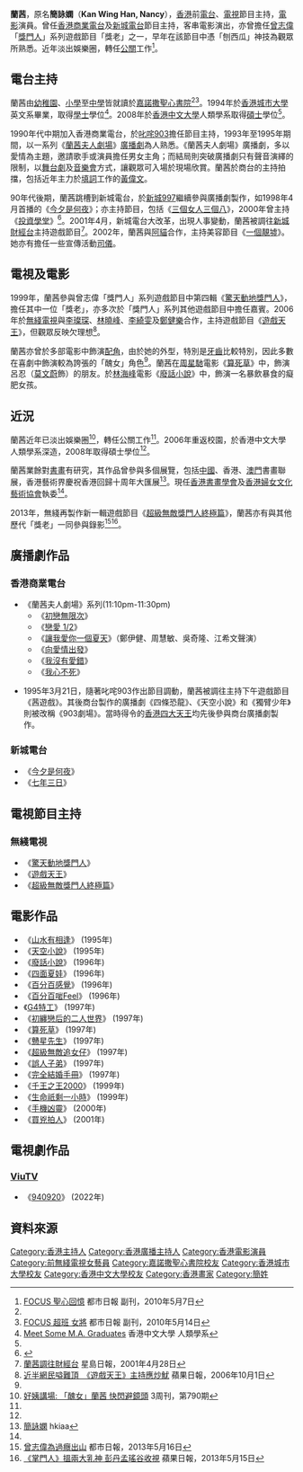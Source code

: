 '''蘭茜'''，原名'''簡詠嫻'''（'''Kan Wing Han, Nancy'''），[[香港|香港]]前[[電台|電台]]、[[電視|電視]]節目主持，[[電影|電影]]演員。曾任[[香港商業電台|香港商業電台]]及[[新城電台|新城電台]]節目主持，客串電影演出，亦曾擔任[[曾志偉|曾志偉]]「[[獎門人|獎門人]]」系列遊戲節目「獎老」之一，早年在該節目中憑「刨西瓜」神技為觀眾所熟悉。近年淡出娛樂圈，轉任[[公關|公關]]工作<ref name="metrohk1">[http://www.metrohk.com.hk/index.php?cmd=detail&id=134101 FOCUS 聖心回憶] {{Wayback|url=http://www.metrohk.com.hk/index.php?cmd=detail&id=134101 |date=20170902141213 }} 都市日報 副刊，2010年5月7日</ref>。

==電台主持==
蘭茜由[[幼稚園|幼稚園]]、[[小學|小學]]至[[中學|中學]]皆就讀於[[嘉諾撒聖心書院|嘉諾撒聖心書院]]<ref name="metrohk1"/><ref>[http://www.metrohk.com.hk/index.php?cmd=detail&id=134629&search=1 FOCUS 超班 女將] {{Wayback|url=http://www.metrohk.com.hk/index.php?cmd=detail&id=134629&search=1 |date=20160304195606 }} 都市日報 副刊，2010年5月14日</ref>。1994年於[[香港城市大學|香港城市大學]]英文系畢業，取得[[學士|學士]]學位<ref name="cuhk1">[http://arts.cuhk.edu.hk/~ant/en/meet_ma_students.php Meet Some M.A. Graduates] {{Wayback|url=http://arts.cuhk.edu.hk/~ant/en/meet_ma_students.php |date=20150927000528 }} 香港中文大學 人類學系</ref>。2008年於[[香港中文大學|香港中文大學]]人類學系取得[[碩士|碩士]]學位<ref name="cuhk1"/>。

1990年代中期加入香港商業電台，於[[叱咤903|叱咤903]]擔任節目主持，1993年至1995年期間，以一系列《[[蘭茜夫人劇場|蘭茜夫人劇場]]》[[廣播劇|廣播劇]]為人熟悉。《蘭茜夫人劇場》廣播劇，多以愛情為主題，邀請歌手或演員擔任男女主角；而結局則突破廣播劇只有聲音演繹的限制，以[[舞台劇|舞台劇]]及[[音樂會|音樂會]]方式，讓觀眾可入場於現場欣賞。蘭茜於商台的主持拍擋，包括近年主力於[[填詞|填詞]]工作的[[黃偉文|黃偉文]]。

90年代後期，蘭茜跳槽到新城電台，於[[新城997|新城997]]繼續參與廣播劇製作，如1998年4月首播的《[[今夕是何夜|今夕是何夜]]》；亦主持節目，包括《[[三個女人三個八|三個女人三個八]]》，2000年曾主持《[[投資學堂|投資學堂]]》<ref>{{Cite web |url=http://www.hkii.org/c_activities4_1001.html |title=《投資學堂》電台節目 |access-date=2015-05-31 |archive-date=2020-08-18 |archive-url=https://web.archive.org/web/20200818184255/http://www.hkii.org/c_activities4_1001.html |dead-url=no }}</ref>。2001年4月，新城電台大改革，出現人事變動，蘭茜被調往[[新城財經台|新城財經台]]主持遊戲節目<ref>[http://std.stheadline.com/archive/fullstory.asp?andor=or&year1=2001&month1=4&day1=28&year2=2001&month2=4&day2=28&category=all&id=20010428f08&keyword1=&keyword2= 蘭茜調往財經台] {{Wayback|url=http://std.stheadline.com/archive/fullstory.asp?andor=or&year1=2001&month1=4&day1=28&year2=2001&month2=4&day2=28&category=all&id=20010428f08&keyword1=&keyword2= |date=20160304193751 }} 星島日報，2001年4月28日</ref>。2002年，蘭茜與[[阿貓|阿貓]]合作，主持美容節目《[[一個靚墟|一個靚墟]]》。她亦有擔任一些宣傳活動[[司儀|司儀]]。

==電視及電影==
1999年，蘭茜參與曾志偉「獎門人」系列遊戲節目中第四輯《[[驚天動地獎門人|驚天動地獎門人]]》，擔任其中一位「獎老」，亦多次於「獎門人」系列其他遊戲節目中擔任嘉賓。2006年於[[無綫電視|無綫電視]]與[[李璨琛|李璨琛]]、[[林曉峰|林曉峰]]、[[李綺雯|李綺雯]]及[[鄭健樂|鄭健樂]]合作，主持遊戲節目《[[遊戲天王|遊戲天王]]》，但觀眾反映欠理想<ref>[http://hk.apple.nextmedia.com/entertainment/art/20061001/6363146 近半網民嗌難頂　《遊戲天王》主持應炒魷] {{Wayback|url=http://hk.apple.nextmedia.com/entertainment/art/20061001/6363146 |date=20171005183218 }} 蘋果日報，2006年10月1日</ref>。

蘭茜亦曾於多部電影中飾演[[配角|配角]]，由於她的外型，特別是[[牙齒|牙齒]]比較特別，因此多數在喜劇中飾演較為誇張的「醜女」角色<ref name="3week"/>。蘭茜在[[周星馳|周星馳]]電影《[[算死草|算死草]]》中，飾演呂忍（[[莫文蔚|莫文蔚]]飾）的朋友。於[[林海峰_(香港)|林海峰]]電影《[[廢話小說|廢話小說]]》中，飾演一名暴飲暴食的癡肥女孩。

==近況==
蘭茜近年已淡出娛樂圈<ref name="3week">[http://www.3weekly.com/common_emag/view_content.php?issue_no=790&pub_id=7&top_id=42&art_id=199284 好姨講場: 「醜女」蘭茜 快閃避鏡頭]{{Dead link|date=2020年2月 |bot=InternetArchiveBot |fix-attempted=yes }} 3周刊，第790期</ref>，轉任公關工作<ref name="metrohk1"/>。2006年重返校園，於香港中文大學人類學系深造，2008年取得碩士學位<ref name="cuhk1"/>。

蘭茜業餘對[[書畫|書畫]]有研究，其作品曾參與多個展覽，包括[[中國|中國]]、香港、[[澳門|澳門]]書畫聯展，香港藝術界慶祝香港回歸十周年大匯展<ref name="d1">[http://xn--3kr59fp4em4nwb900eqwm5v8d5vf.com/82.html 簡詠嫻] {{Wayback|url=http://xn--3kr59fp4em4nwb900eqwm5v8d5vf.com/82.html |date=20200818184410 }} hkiaa</ref>。現任[[香港書畫學會|香港書畫學會]]及[[香港婦女文化藝術協會|香港婦女文化藝術協會]]執委<ref name="d1"/>。

2013年，無綫再製作新一輯遊戲節目《[[超級無敵獎門人終極篇|超級無敵獎門人終極篇]]》，蘭茜亦有與其他歷代「獎老」一同參與錄影<ref>[http://www.metrohk.com.hk/index.php?cmd=detail&id=211231&search=1 曾志偉為過癮出山] {{Wayback|url=http://www.metrohk.com.hk/index.php?cmd=detail&id=211231&search=1 |date=20160304193312 }} 都市日報，2013年5月16日</ref><ref>[http://hk.apple.nextmedia.com/enews/realtime/20130515/51409291 《掌門人》搵兩大乳神 彭丹孟瑤谷收視] 蘋果日報，2013年5月15日</ref>。

==廣播劇作品==
===香港商業電台===
*《蘭茜夫人劇場》系列(11:10pm-11:30pm)
**《[[初戀無限次|初戀無限次]]》
**《[[戀愛_1/2|戀愛 1/2]]》
**《[[讓我愛你一個夏天|讓我愛你一個夏天]]》（鄭伊健、周慧敏、吳奇隆、江希文聲演）
**《[[向愛情出發|向愛情出發]]》
**《[[我沒有愛錯|我沒有愛錯]]》
**《[[我心不死|我心不死]]》

*1995年3月21日，隨著叱咤903作出節目調動，蘭茜被調往主持下午遊戲節目《茜遊戲》。其後商台製作的廣播劇《四條恐龍》、《天空小說》和《獨臂少年》則被改稱《903劇場》。當時得令的[[香港四大天王|香港四大天王]]均先後參與商台廣播劇製作。

===新城電台===
*《[[今夕是何夜|今夕是何夜]]》
*《[[七年三日|七年三日]]》

==電視節目主持==
===無綫電視===
*《[[驚天動地獎門人|驚天動地獎門人]]》
*《[[遊戲天王|遊戲天王]]》
*《[[超級無敵獎門人終極篇|超級無敵獎門人終極篇]]》

==電影作品==
*《[[山水有相逢|山水有相逢]]》 (1995年)
*《[[天空小說|天空小說]]》 (1995年)
*《[[廢話小說|廢話小說]]》 (1996年)
*《[[四面夏娃|四面夏娃]]》 (1996年)
*《[[百分百感覺|百分百感覺]]》 (1996年)
*《[[百分百啱Feel|百分百啱Feel]]》 (1996年)
*《[[G4特工|G4特工]]》 (1997年)
*《[[初纏戀后的二人世界|初纏戀后的二人世界]]》 (1997年)
*《[[算死草|算死草]]》 (1997年)
*《[[戇星先生|戇星先生]]》 (1997年)
*《[[超級無敵追女仔|超級無敵追女仔]]》 (1997年)
*《[[誤人子弟|誤人子弟]]》 (1997年)
*《[[完全結婚手冊|完全結婚手冊]]》 (1997年)
*《[[千王之王2000|千王之王2000]]》 (1999年)
*《[[生命祇剩一小時|生命祇剩一小時]]》 (1999年)
*《[[手機凶靈|手機凶靈]]》 (2000年)     
*《[[買兇拍人|買兇拍人]]》 (2001年)

==電視劇作品==
===[[ViuTV|ViuTV]]===
*《[[940920|940920]]》 (2022年)

==資料來源==
{{references}}
{{DEFAULTSORT:Nancy}}
[[Category:香港主持人|Category:香港主持人]]
[[Category:香港廣播主持人|Category:香港廣播主持人]]
[[Category:香港電影演員|Category:香港電影演員]]
[[Category:前無綫電視女藝員|Category:前無綫電視女藝員]]
[[Category:嘉諾撒聖心書院校友|Category:嘉諾撒聖心書院校友]]
[[Category:香港城市大學校友|Category:香港城市大學校友]]
[[Category:香港中文大學校友|Category:香港中文大學校友]]
[[Category:香港畫家|Category:香港畫家]]
[[Category:簡姓|Category:簡姓]]